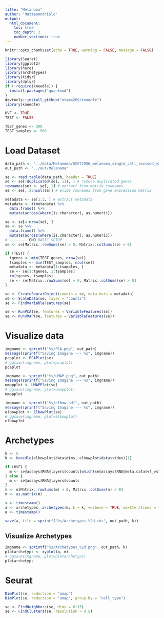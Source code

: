 ```yaml
---
title: "Melanoma"
author: "MatteoAndriolo"
output: 
  html_document: 
    toc: true
    toc_depth: 3
    number_sections: true
---
```


```r
knitr::opts_chunk$set(echo = TRUE, warning = FALSE, message = FALSE)
```

```r
library(Seurat)
library(ggplot2)
library(here)
library(archetypes)
library(tidyr)
library(dplyr)
if (!require(kneedle)) {
  install.packages("quantmod")
}
devtools::install_github("etam4260/kneedle")
library(kneedle)

HVF <- TRUE
TEST <- FALSE

TEST_genes <- 300
TEST_samples <- 500
```

# Load Dataset
```r
data_path <- "../data/Melanoma/GSE72056_melanoma_single_cell_revised_v2.txt"
out_path <- "../out/Melanoma"

se <- read.table(data_path, header = TRUE)
se <- se[!duplicated(se[, 1]), ] # remove duplicated genes
rownames(se) <- se[, 1] # extract from matrix rownames
se <- se[, 2:ncol(se)] # elide rownames from gene expression matrix

metadata <- se[1:3, ] # extract metadata
metadata <- t(metadata) %>%
  data.frame() %>%
  mutate(across(where(is.character), as.numeric))

se <- se[4:nrow(se), ]
se <- se %>%
  data.frame() %>%
  mutate(across(where(is.character), as.numeric))
# -------- END BASIC SETUP
se <- se[Matrix::rowSums(se) > 0, Matrix::colSums(se) > 0]

if (TEST) {
  tgenes <- min(TEST_genes, nrow(se))
  tsamples <- min(TEST_samples, ncol(se))
  metadata <- metadata[1:tsamples, ]
  se <- se[1:tgenes, 1:tsamples]
  rm(tgenes, tsamples)
  se <- se[Matrix::rowSums(se) > 0, Matrix::colSums(se) > 0]
}

se <- CreateSeuratObject(counts = se, meta.data = metadata)
se <- ScaleData(se, layer = "counts")
se <- FindVariableFeatures(se)

se <- RunPCA(se, features = VariableFeatures(se))
se <- RunUMAP(se, features = VariableFeatures(se))
```

# Visualize data
```r
imgname <- sprintf("%s/PCA.png", out_path)
message(sprintf("Saving Imagine --- %s", imgname))
pcaplot <- PCAPlot(se)
# ggsave(imgname, plot=pcaplot)
pcaplot
```

```r
imgname <- sprintf("%s/UMAP.png", out_path)
message(sprintf("Saving Imagine --- %s", imgname))
umapplot <- UMAPPlot(se)
# ggsave(imgname, plot=umapplot)
umapplot
```

```r
imgname <- sprintf("%s/elbow.pdf", out_path)
message(sprintf("Saving Imagine --- %s", imgname))
elbowplot <- ElbowPlot(se)
# ggsave(imgname, plot=elbowplot)
elbowplot
```


# Archetypes
```r
k <- 5
k <- kneedle(elbowplot$data$dims, elbowplot$data$stdev)[1]

if (HVF) {
  m <- se@assays$RNA@layers$counts[which(se@assays$RNA@meta.data$vf_vst_counts_rank > 0), ]
} else {
  m <- se@assays$RNA@layers$counts
}
m <- m[Matrix::rowSums(m) > 0, Matrix::colSums(m) > 0]
m <- as.matrix(m)

s <- timestamp()
a <- archetypes::archetypes(m, k = k, verbose = TRUE, maxIterations = 10)
e <- timestamp()

save(a, file = sprintf("%s/Archetypes_%2d.rds", out_path, k))
```

## Visualize Archetypes
```r
imgname <- sprintf("%s/Archetypes_%2d.png", out_path, k)
plotarchetyps <- xyplot(a, m)
# ggsave(imgname, plot=plotarchetyps)
plotarchetyps
```

# Seurat
```r
DimPlot(se, reduction = "umap")
DimPlot(se, reduction = "umap", group.by = "cell_type")
```

```r
se <- FindNeighbors(se, dims = 6:15)
se <- FindClusters(se, resolution = 0.5)
```

